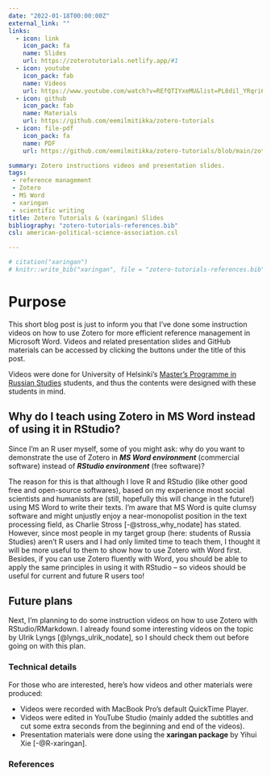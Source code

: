 ```yaml
---
date: "2022-01-18T00:00:00Z"
external_link: ""
links:
  - icon: link
    icon_pack: fa
    name: Slides
    url: https://zoterotutorials.netlify.app/#1
  - icon: youtube
    icon_pack: fab
    name: Videos
    url: https://www.youtube.com/watch?v=REfQTIYxeMU&list=PL8dil_YRqri670TX9LOzb3NDwKSCuf8ro
  - icon: github
    icon_pack: fab
    name: Materials
    url: https://github.com/eemilmitikka/zotero-tutorials
  - icon: file-pdf
    icon_pack: fa
    name: PDF
    url: https://github.com/eemilmitikka/zotero-tutorials/blob/main/zotero_tutorials_slides.pdf

summary: Zotero instructions videos and presentation slides.
tags:
 - reference management
 - Zotero
 - MS Word
 - xaringan
 - scientific writing
title: Zotero Tutorials & (xaringan) Slides
bibliography: "zotero-tutorials-references.bib"
csl: american-political-science-association.csl

---
```


```r
# citation("xaringan")
# knitr::write_bib("xaringan", file = "zotero-tutorials-references.bib")
```


# Purpose

This short blog post is just to inform you that I've done some instruction videos on how to use Zotero for more efficient reference management in Microsoft Word. Videos and related presentation slides and GitHub materials can be accessed by clicking the buttons under the title of this post.

Videos were done for University of Helsinki's [Master's Programme in Russian Studies](https://www.helsinki.fi/en/degree-programmes/russian-studies-masters-programme) students, and thus the contents were designed with these students in mind.


## Why do I teach using Zotero in MS Word instead of using it in RStudio?

Since I'm an R user myself, some of you might ask: why do you want to demonstrate the use of Zotero in ***MS Word environment*** (commercial software) instead of ***RStudio environment*** (free software)?

The reason for this is that although I love R and RStudio (like other good free and open-source softwares), based on my experience most social scientists and humanists are (still, hopefully this will change in the future!) using MS Word to write their texts. I'm aware that MS Word is quite clumsy software and might unjustly enjoy a near-monopolist position in the text processing field, as Charlie Stross [-@stross_why_nodate] has stated. However, since most people in my target group (here: students of Russia Studies) aren't R users and I had only limited time to teach them, I thought it will be more useful to them to show how to use Zotero with Word first. Besides, if you can use Zotero fluently with Word, you should be able to apply the same principles in using it with RStudio -- so videos should be useful for current and future R users too!

## Future plans

Next, I'm planning to do some instruction videos on how to use Zotero with RStudio/RMarkdown. I already found some interesting videos on the topic by Ulrik Lyngs [@lyngs_ulrik_nodate], so I should check them out before going on with this plan.


### Technical details

For those who are interested, here's how videos and other materials were produced:

* Videos were recorded with MacBook Pro's default QuickTime Player.
* Videos were edited in YouTube Studio (mainly added the subtitles and cut some extra seconds from the beginning and end of the videos).
* Presentation materials were done using the **xaringan package** by Yihui Xie [-@R-xaringan].

### References

